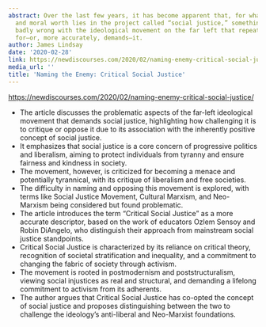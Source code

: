 ```yaml
---
abstract: Over the last few years, it has become apparent that, for whatever nobility
  and moral worth lies in the project called “social justice,” something has gone
  badly wrong with the ideological movement on the far left that repeatedly calls
  for—or, more accurately, demands—it.
author: James Lindsay
date: '2020-02-28'
link: https://newdiscourses.com/2020/02/naming-enemy-critical-social-justice/
media_url: ''
title: 'Naming the Enemy: Critical Social Justice'
---
```

<https://newdiscourses.com/2020/02/naming-enemy-critical-social-justice/>

- The article discusses the problematic aspects of the far-left ideological movement that demands social justice, highlighting how challenging it is to critique or oppose it due to its association with the inherently positive concept of social justice.
- It emphasizes that social justice is a core concern of progressive politics and liberalism, aiming to protect individuals from tyranny and ensure fairness and kindness in society.
- The movement, however, is criticized for becoming a menace and potentially tyrannical, with its critique of liberalism and free societies.
- The difficulty in naming and opposing this movement is explored, with terms like Social Justice Movement, Cultural Marxism, and Neo-Marxism being considered but found problematic.
- The article introduces the term "Critical Social Justice" as a more accurate descriptor, based on the work of educators Ozlem Sensoy and Robin DiAngelo, who distinguish their approach from mainstream social justice standpoints.
- Critical Social Justice is characterized by its reliance on critical theory, recognition of societal stratification and inequality, and a commitment to changing the fabric of society through activism.
- The movement is rooted in postmodernism and poststructuralism, viewing social injustices as real and structural, and demanding a lifelong commitment to activism from its adherents.
- The author argues that Critical Social Justice has co-opted the concept of social justice and proposes distinguishing between the two to challenge the ideology's anti-liberal and Neo-Marxist foundations.
